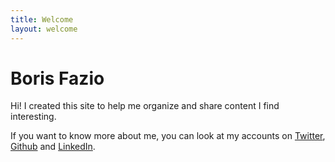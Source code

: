```yaml
---
title: Welcome
layout: welcome
---
```


# Boris Fazio

Hi! I created this site to help me organize and share content I find interesting.

If you want to know more about me, you can look at my accounts on [Twitter](https://twitter.com/bmfazio), [Github](https://github.com/bmfazio) and [LinkedIn](https://www.linkedin.com/in/bmfazio/).